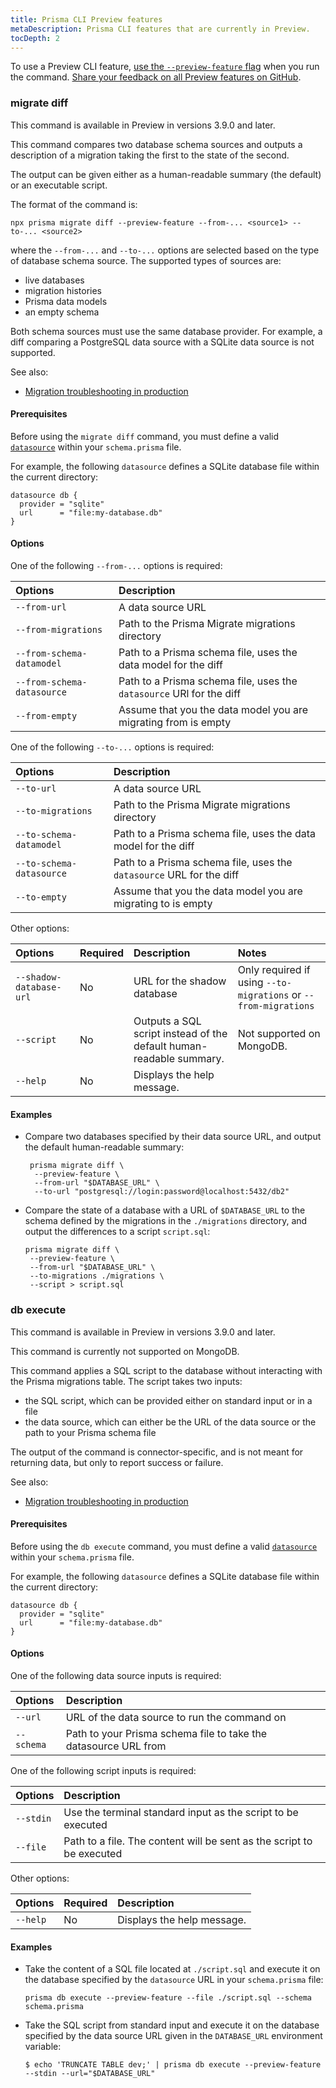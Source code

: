 ```yaml
---
title: Prisma CLI Preview features
metaDescription: Prisma CLI features that are currently in Preview.
tocDepth: 2
---
```


<TopBlock>

To use a Preview CLI feature, [use the `--preview-feature` flag](./) when you run the command. [Share your feedback on all Preview features on GitHub](https://github.com/prisma/prisma/issues/3108).

</TopBlock>

### <inlinecode> migrate diff </inlinecode>

<Admonition type="info">

This command is available in Preview in versions 3.9.0 and later.

</Admonition>

This command compares two database schema sources and outputs a description of a migration taking the first to the state of the second.

The output can be given either as a human-readable summary (the default) or an executable script.

The format of the command is:

```terminal
npx prisma migrate diff --preview-feature --from-... <source1> --to-... <source2>
```

where the `--from-...` and `--to-...` options are selected based on the type of database schema source. The supported types of sources are:

- live databases
- migration histories
- Prisma data models
- an empty schema

Both schema sources must use the same database provider. For example, a diff comparing a PostgreSQL data source with a SQLite data source is not supported.

See also:

- [Migration troubleshooting in production](/guides/database/production-troubleshooting#fixing-failed-migrations-with-migrate-diff-and-db-execute) <span class="guide"></span>

#### Prerequisites

Before using the `migrate diff` command, you must define a valid [`datasource`](/concepts/components/prisma-schema/data-sources) within your `schema.prisma` file.

For example, the following `datasource` defines a SQLite database file within the current directory:

```prisma
datasource db {
  provider = "sqlite"
  url      = "file:my-database.db"
}
```

#### Options

One of the following `--from-...` options is required:

| Options                    | Description                                                          |
| :------------------------- | :------------------------------------------------------------------- |
| `--from-url`               | A data source URL                                                    |
| `--from-migrations`        | Path to the Prisma Migrate migrations directory                      |
| `--from-schema-datamodel`  | Path to a Prisma schema file, uses the data model for the diff       |
| `--from-schema-datasource` | Path to a Prisma schema file, uses the `datasource` URl for the diff |
| `--from-empty`             | Assume that you the data model you are migrating from is empty       |

One of the following `--to-...` options is required:

| Options                  | Description                                                          |
| :----------------------- | :------------------------------------------------------------------- |
| `--to-url`               | A data source URL                                                    |
| `--to-migrations`        | Path to the Prisma Migrate migrations directory                      |
| `--to-schema-datamodel`  | Path to a Prisma schema file, uses the data model for the diff       |
| `--to-schema-datasource` | Path to a Prisma schema file, uses the `datasource` URL for the diff |
| `--to-empty`             | Assume that you the data model you are migrating to is empty         |

Other options:

| Options                 | Required | Description                                                         | Notes                                                           |
| :---------------------- | :------- | :------------------------------------------------------------------ | :-------------------------------------------------------------- |
| `--shadow-database-url` | No       | URL for the shadow database                                         | Only required if using `--to-migrations` or `--from-migrations` |
| `--script`              | No       | Outputs a SQL script instead of the default human-readable summary. | Not supported on MongoDB.                                       |
| `--help`                | No       | Displays the help message.                                          |                                                                 |

#### Examples

- Compare two databases specified by their data source URL, and output the default human-readable summary:

  ```terminal
   prisma migrate diff \
    --preview-feature \
    --from-url "$DATABASE_URL" \
    --to-url "postgresql://login:password@localhost:5432/db2"
  ```

- Compare the state of a database with a URL of `$DATABASE_URL` to the schema defined by the migrations in the `./migrations` directory, and output the differences to a script `script.sql`:

  ```terminal
  prisma migrate diff \
   --preview-feature \
   --from-url "$DATABASE_URL" \
   --to-migrations ./migrations \
   --script > script.sql
  ```

### <inlinecode> db execute </inlinecode>

<Admonition type="info">

This command is available in Preview in versions 3.9.0 and later.

</Admonition>

<Admonition type="warning">

This command is currently not supported on MongoDB.

</Admonition>

This command applies a SQL script to the database without interacting with the Prisma migrations table. The script takes two inputs:

- the SQL script, which can be provided either on standard input or in a file
- the data source, which can either be the URL of the data source or the path to your Prisma schema file

The output of the command is connector-specific, and is not meant for returning data, but only to report success or failure.

See also:

- [Migration troubleshooting in production](/guides/database/production-troubleshooting#fixing-failed-migrations-with-migrate-diff-and-db-execute) <span class="guide"></span>

#### Prerequisites

Before using the `db execute` command, you must define a valid [`datasource`](/concepts/components/prisma-schema/data-sources) within your `schema.prisma` file.

For example, the following `datasource` defines a SQLite database file within the current directory:

```prisma
datasource db {
  provider = "sqlite"
  url      = "file:my-database.db"
}
```

#### Options

One of the following data source inputs is required:

| Options    | Description                                                     |
| :--------- | :-------------------------------------------------------------- |
| `--url`    | URL of the data source to run the command on                    |
| `--schema` | Path to your Prisma schema file to take the datasource URL from |

One of the following script inputs is required:

| Options   | Description                                                           |
| :-------- | :-------------------------------------------------------------------- |
| `--stdin` | Use the terminal standard input as the script to be executed          |
| `--file`  | Path to a file. The content will be sent as the script to be executed |

Other options:

| Options  | Required | Description                |
| :------- | :------- | :------------------------- |
| `--help` | No       | Displays the help message. |

#### Examples

- Take the content of a SQL file located at `./script.sql` and execute it on the database specified by the `datasource` URL in your `schema.prisma` file:

  ```terminal
  prisma db execute --preview-feature --file ./script.sql --schema schema.prisma
  ```

- Take the SQL script from standard input and execute it on the database specified by the data source URL given in the `DATABASE_URL` environment variable:

  ```terminal
  $ echo 'TRUNCATE TABLE dev;' | prisma db execute --preview-feature --stdin --url="$DATABASE_URL"
  ```
